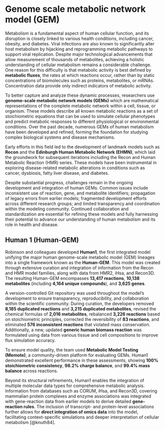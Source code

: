 # Genome scale metabolic network model (GEM) {.unnumbered}

Metabolism is a fundamental aspect of human cellular function, and its disruption is closely linked to various health conditions, including cancer, obesity, and diabetes. Viral infections are also known to significantly alter host metabolism by hijacking and reprogramming metabolic pathways to support viral replication. Despite major technological advancements that allow measurement of thousands of metabolites, achieving a holistic understanding of cellular metabolism remains a considerable challenge. One reason for this difficulty is that metabolic activity is best defined by **metabolic fluxes**, the rates at which reactions occur, rather than by static concentrations of biomolecules such as proteins, metabolites, or mRNAs. Concentration data provide only indirect indicators of metabolic activity.

To better capture and analyze these dynamic processes, researchers use **genome-scale metabolic network models (GEMs)** which are mathematical representations of the complete metabolic network within a cell, tissue, or organism. These models describe all known metabolic reactions as a set of stoichiometric equations that can be used to simulate cellular phenotypes and predict metabolic responses to different physiological or environmental conditions. Over the past decade, numerous GEMs of human metabolism have been developed and refined, forming the foundation for studying complex biological systems and disease mechanisms.

Early efforts in this field led to the development of landmark models such as **Recon** and the **Edinburgh Human Metabolic Network (EHMN)**, which laid the groundwork for subsequent iterations including the Recon and Human Metabolic Reaction (HMR) series. These models have been instrumental in exploring disease-related metabolic alterations in conditions such as cancer, dysbiosis, fatty liver disease, and diabetes.

Despite substantial progress, challenges remain in the ongoing development and integration of human GEMs. Common issues include inconsistent use of reaction, gene, and metabolite identifiers; propagation of legacy errors from earlier models; fragmented development efforts across different research groups; and limited transparency and coordination within the modeling community. Continued collaboration and standardization are essential for refining these models and fully harnessing their potential to advance our understanding of human metabolism and its role in health and disease.

## Human 1 (Human-GEM)

Robinson and colleagues developed **Human1**, the first integrated model unifying the major human genome-scale metabolic model (GEM) lineages into a single framework known as the **Human-GEM**. This model was created through extensive curation and integration of information from the Recon and HMR model families, along with data from HMR2, iHsa, and Recon3D. The resulting Human-GEM encompasses **13,417 reactions**, **10,138 metabolites** (including **4,164 unique compounds**), and **3,625 genes**.

A version-controlled Git repository was used throughout the model’s development to ensure transparency, reproducibility, and collaboration within the scientific community. During curation, the developers removed **8,185 duplicated reactions** and **3,215 duplicated metabolites**, revised the chemical formulas of **2,016 metabolites**, rebalanced **3,226 reactions** based on stoichiometric principles, corrected the reversibility of **83 reactions**, and eliminated **576 inconsistent reactions** that violated mass conservation. Additionally, a new, updated **generic human biomass reaction** was formulated using data from various tissue and cell compositions to improve flux simulation accuracy.

To ensure model quality, the team used **Metabolic Model Testing (Memote)**, a community-driven platform for evaluating GEMs. Human1 demonstrated excellent performance in these assessments, showing **100% stoichiometric consistency**, **98.2% charge balance**, and **99.4% mass balance** across reactions.

Beyond its structural refinements, Human1 enables the integration of multiple molecular data types for comprehensive metabolic analysis. Information from databases such as CORUM, iHsa, and Recon3D, covering mammalian protein complexes and enzyme associations was integrated with gene-reaction data from earlier models to derive detailed **gene-reaction rules**. The inclusion of transcript- and protein-level associations further allows for **direct integration of omics data** into the model, facilitating context-specific simulations and deeper interpretation of cellular metabolism [@knuth84].
